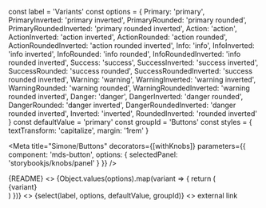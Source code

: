 const label = 'Variants'
const options = {
  Primary: 'primary',
  PrimaryInverted: 'primary inverted',
  PrimaryRounded: 'primary rounded',
  PrimaryRoundedInverted: 'primary rounded inverted',
  Action: 'action',
  ActionInverted: 'action inverted',
  ActionRounded: 'action rounded',
  ActionRoundedInverted: 'action rounded inverted',
  Info: 'info',
  InfoInverted: 'info inverted',
  InfoRounded: 'info rounded',
  InfoRoundedInverted: 'info rounded inverted',
  Success: 'success',
  SuccessInverted: 'success inverted',
  SuccessRounded: 'success rounded',
  SuccessRoundedInverted: 'success rounded inverted',
  Warning: 'warning',
  WarningInverted: 'warning inverted',
  WarningRounded: 'warning rounded',
  WarningRoundedInverted: 'warning rounded inverted',
  Danger: 'danger',
  DangerInverted: 'danger rounded',
  DangerRounded: 'danger inverted',
  DangerRoundedInverted: 'danger rounded inverted',
  Inverted: 'inverted',
  RoundedInverted: 'rounded inverted'
}
const defaultValue = 'primary'
const groupId = 'Buttons'
const styles = {
  textTransform: 'capitalize',
  margin: '1rem'
}

<Meta
  title="Simone/Buttons"
  decorators={[withKnobs]}
  parameters={{
    component: 'mds-button',
    options: { 
      selectedPanel: 'storybookjs/knobs/panel'
     }
  }}
/>

<Description>
    {README}
</Description>

<Preview withToolbar>
  <Story name="All">
    <>
      <link rel="stylesheet" type="text/css" href="/simone/overrides.css" />
      {Object.values(options).map(variant => {
        return (<div style={{margin: '10px 0'}}>
              <mds-button variant={variant}>
                <span class="btn condensed">{variant}</span>
              </mds-button>
            </div>)
      })}
    </>
  </Story>
</Preview>

<Story name="Button">
  <>
  <link rel="stylesheet" type="text/css" href="/simone/overrides.css" />
  <mds-button
    style={styles}
    variant={select(label, options, defaultValue, groupId)}
    disabled={boolean('Disabled', false, groupId)}
  >
    <span class="btn condensed">{select(label, options, defaultValue, groupId)}</span>
  </mds-button>
  </>
</Story>

<Story name="Anchor">
  <>
  <link rel="stylesheet" type="text/css" href="/simone/overrides.css" />
  <mds-button
    style={styles}
    href="https://www.google.com"
    target="_blank"
    variant={select(label, options, 'outlined rounded', groupId)}
    disabled={boolean('Disabled', false, groupId)}
  >
    <span class="btn condensed">external link</span>
  </mds-button>
  </>
</Story>